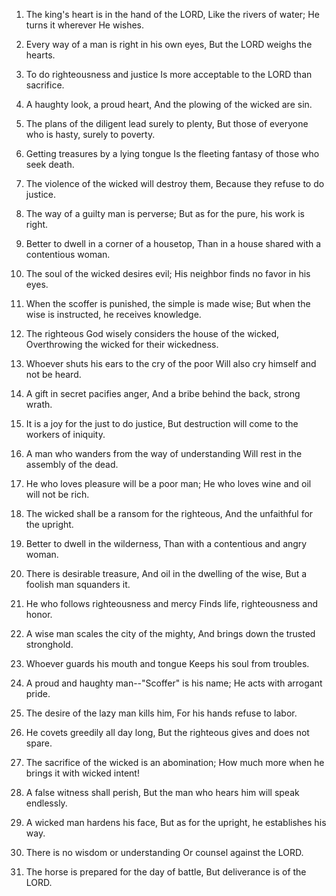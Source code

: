 
1. The king's heart is in the hand of the LORD, Like the rivers of water; He turns it wherever He wishes.

2. Every way of a man is right in his own eyes, But the LORD weighs the hearts.

3. To do righteousness and justice Is more acceptable to the LORD than sacrifice.

4. A haughty look, a proud heart, And the plowing of the wicked are sin.

5. The plans of the diligent lead surely to plenty, But those of everyone who is hasty, surely to poverty.

6. Getting treasures by a lying tongue Is the fleeting fantasy of those who seek death.

7. The violence of the wicked will destroy them, Because they refuse to do justice.

8. The way of a guilty man is perverse; But as for the pure, his work is right.

9. Better to dwell in a corner of a housetop, Than in a house shared with a contentious woman.

10. The soul of the wicked desires evil; His neighbor finds no favor in his eyes.

11. When the scoffer is punished, the simple is made wise; But when the wise is instructed, he receives knowledge.

12. The righteous God wisely considers the house of the wicked, Overthrowing the wicked for their wickedness.

13. Whoever shuts his ears to the cry of the poor Will also cry himself and not be heard.

14. A gift in secret pacifies anger, And a bribe behind the back, strong wrath.

15. It is a joy for the just to do justice, But destruction will come to the workers of iniquity.

16. A man who wanders from the way of understanding Will rest in the assembly of the dead.

17. He who loves pleasure will be a poor man; He who loves wine and oil will not be rich.

18. The wicked shall be a ransom for the righteous, And the unfaithful for the upright.

19. Better to dwell in the wilderness, Than with a contentious and angry woman.

20. There is desirable treasure, And oil in the dwelling of the wise, But a foolish man squanders it.

21. He who follows righteousness and mercy Finds life, righteousness and honor.

22. A wise man scales the city of the mighty, And brings down the trusted stronghold.

23. Whoever guards his mouth and tongue Keeps his soul from troubles.

24. A proud and haughty man--"Scoffer" is his name; He acts with arrogant pride.

25. The desire of the lazy man kills him, For his hands refuse to labor.

26. He covets greedily all day long, But the righteous gives and does not spare.

27. The sacrifice of the wicked is an abomination; How much more when he brings it with wicked intent!

28. A false witness shall perish, But the man who hears him will speak endlessly.

29. A wicked man hardens his face, But as for the upright, he establishes his way.

30. There is no wisdom or understanding Or counsel against the LORD.

31. The horse is prepared for the day of battle, But deliverance is of the LORD.


